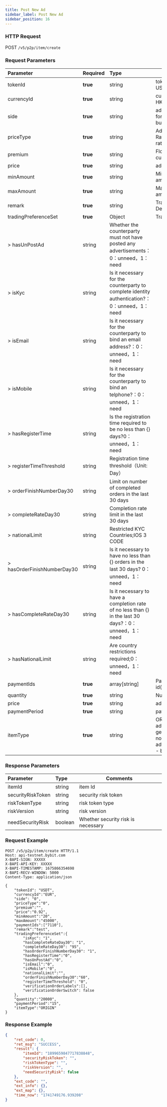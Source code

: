 ```yaml
---
title: Post New Ad
sidebar_label: Post New Ad
sidebar_position: 16
---
```



### HTTP Request
POST `/v5/p2p/item/create`

### Request Parameters
| Parameter | Required | Type | Comments|
|:----- |:-------|:-----|------ |
|tokenId|<b>true</b> |string |token id. e.g. USDT,ETH,BTC |
|currencyId|<b>true</b> |string |currency id e.g HKD,USD,EUR |
|side|<b>true</b> |string |ad for buying token or for selling token. 0 - buy; 1 - sell |
|priceType|<b>true</b> |string |Ads Pricing Exchange Rate Model. 0 - Fixed rate; 1 - Floating rate |
|premium|<b>true</b> |string |Floating ratio with current exchange rate |
|price|<b>true</b> |string |ads price |
|minAmount|<b>true</b> |string |Min transaction amount |
|maxAmount|<b>true</b> |string |Max transaction amount |
|remark|<b>true</b> |string |Transaction Description(max=900) |
|tradingPreferenceSet|<b>true</b> |Object |Trading Preferences |
|> hasUnPostAd |string | Whether the counterparty must not have posted any advertisements： 0：unneed，1：need |
|> isKyc |string | Is it necessary for the counterparty to complete identity authentication?： 0：unneed，1：need |
|> isEmail |string | Is it necessary for the counterparty to bind an email address?：0：unneed，1：need |
|> isMobile |string | Is it necessary for the counterparty to bind an telphone?：0：unneed，1：need |
|> hasRegisterTime |string | Is the registration time required to be no less than {} days?0：unneed，1：need |
|> registerTimeThreshold |string | Registration time threshold（Unit: Day）|
|> orderFinishNumberDay30 |string | Limit on number of completed orders in the last 30 days |
|> completeRateDay30 |string | Completion rate limit in the last 30 days |
|> nationalLimit |string | Restricted KYC Countries;IOS 3 CODE |
|> hasOrderFinishNumberDay30 |string | Is it necessary to have no less than {} orders in the last 30 days? 0：unneed，1：need |
|> hasCompleteRateDay30 |string | Is it necessary to have a completion rate of no less than {} in the last 30 days?：0：unneed，1：need |
|> hasNationalLimit |string | Are country restrictions required;0：unneed，1：need |
|paymentIds|<b>true</b> |array[string] |Payment method type id(len<=5) |
|quantity|<b>true</b> |string |Number of ads |
|price|<b>true</b> |string |ads price |
|paymentPeriod|<b>true</b> |string |payment duration |
|itemType|<b>true</b> |string |ORIGIN - original P2P advertisement, generally refers to non-bulk advertisement; BULK - bulk advertisement |


### Response Parameters
| Parameter | Type | Comments|
|:----- |:-----|----- |
|itemId |string |item Id|
|securityRiskToken |string |security risk token |
|riskTokenType |string |risk token type|
|riskVersion |string |risk version |
|needSecurityRisk |boolean |Whether security risk is necessary |

### Request Example

```http
POST /v5/p2p/item/create HTTP/1.1
Host: api-testnet.bybit.com
X-BAPI-SIGN: XXXXX
X-BAPI-API-KEY: XXXXX
X-BAPI-TIMESTAMP: 1675866354698
X-BAPI-RECV-WINDOW: 5000
Content-Type: application/json

{
    "tokenId": "USDT",
    "currencyId":"EUR",
    "side": "0",
    "priceType":"0",
    "premium":"",
    "price":"0.92",
    "minAmount":"20",
    "maxAmount":"45000",
    "paymentIds":["7110"],
    "remark":"test",
    "tradingPreferenceSet":{
        "isKyc": "1",
        "hasCompleteRateDay30": "1",
        "completeRateDay30": "95", 
        "hasOrderFinishNumberDay30": "1",
        "hasRegisterTime":"0",
        "hasUnPostAd":"0",
        "isEmail":"0",
        "isMobile":"0",
        "nationalLimit":"",
        "orderFinishNumberDay30":"60",
        "registerTimeThreshold": "0",
        "verificationOrderLabels":[],
        "verificationOrderSwitch": false
    },
    "quantity":"20000",
    "paymentPeriod":"15",
    "itemType":"ORIGIN"
}
```

### Response Example

```json
{
    "ret_code": 0,
    "ret_msg": "SUCCESS",
    "result": {
        "itemId": "1899659847717838848",
        "securityRiskToken": "",
        "riskTokenType": "",
        "riskVersion": "",
        "needSecurityRisk": false
    },
    "ext_code": "",
    "ext_info": {},
    "ext_map": {},
    "time_now": "1741749176.939208"
}
```
